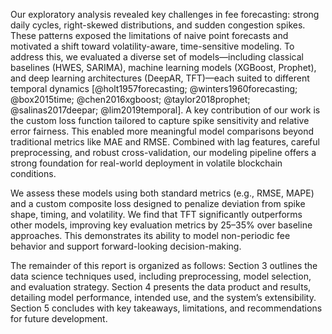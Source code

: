 Our exploratory analysis revealed key challenges in fee forecasting: strong daily cycles, right-skewed distributions, and sudden congestion spikes. These patterns exposed the limitations of naive point forecasts and motivated a shift toward volatility-aware, time-sensitive modeling. To address this, we evaluated a diverse set of models—including classical baselines (HWES, SARIMA), machine learning models (XGBoost, Prophet), and deep learning architectures (DeepAR, TFT)—each suited to different temporal dynamics [@holt1957forecasting; @winters1960forecasting; @box2015time; @chen2016xgboost; @taylor2018prophet; @salinas2017deepar; @lim2019temporal]. A key contribution of our work is the custom loss function tailored to capture spike sensitivity and relative error fairness. This enabled more meaningful model comparisons beyond traditional metrics like MAE and RMSE. Combined with lag features, careful preprocessing, and robust cross-validation, our modeling pipeline offers a strong foundation for real-world deployment in volatile blockchain conditions.

We assess these models using both standard metrics (e.g., RMSE, MAPE) and a custom composite loss designed to penalize deviation from spike shape, timing, and volatility. We find that TFT significantly outperforms other models, improving key evaluation metrics by 25–35% over baseline approaches. This demonstrates its ability to model non-periodic fee behavior and support forward-looking decision-making. 

The remainder of this report is organized as follows: Section 3 outlines the data science techniques used, including preprocessing, model selection, and evaluation strategy. Section 4 presents the data product and results, detailing model performance, intended use, and the system’s extensibility. Section 5 concludes with key takeaways, limitations, and recommendations for future development.